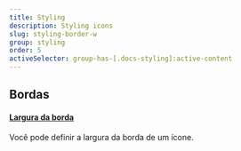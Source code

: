 ```yaml
---
title: Styling
description: Styling icons
slug: styling-border-w
group: styling
order: 5
activeSelector: group-has-[.docs-styling]:active-content
---
```


## Bordas
#### [Largura da borda](https://tailwindcss.com/docs/border-width)
Você pode definir a largura  da borda de um ícone.
